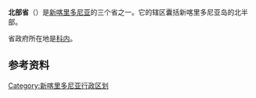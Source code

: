 {{expand|time=2014-12-25T22:50:20+00:00}}
{{Infobox settlement
<!-- See Template:Infobox settlement for additional fields and descriptions -->
| name = 北部省
| native_name = Province Nord
| native_name_lang = fr
| image_flag = Drapeau Province Nord Nouvelle Calédonie.svg
| image_map = New Caledonia administrative1.png
| map_caption = {{colorbox|#BEC629|size=15}} 北部省在新喀里多尼亚的位置
| latd = |latm = |lats = |latNS =
| longd = |longm = |longs = |longEW =
| subdivision_type = 国家
| subdivision_name = [[法国|法国]]
| subdivision_type1 = 地区
| subdivision_name1 = [[新喀里多尼亚|新喀里多尼亚]]
| seat = {{tsl|fr|Koné (Nouvelle-Calédonie)|科内}}
| leader_title = 主席
| leader_name = Paul Néaoutyine
| area_footnotes = <!-- for references: use <ref> tags -->
| area_total_km2 = 9582.6
| population_footnotes = <ref name="ridet"/>
| population_total = 45137
| population_as_of =
| population_density_km2 = auto
<!-- demographics (section 1) -->
| demographics_type1 = 民族构成（2009年）
| demographics1_footnotes = <ref name="ridet">[http://xt.isee.nc/xtc/xtc.php?xt=rp09indcomap ISEE - Population 2009]</ref>
| demographics1_title1 = 卡纳克人
| demographics1_info1 = 73.80%
| demographics1_title2 = 欧洲人
| demographics1_info2 = 12.75%
| demographics1_title3 = 混血种人
| demographics1_info3 = 5.68%
| demographics1_title4 = 其它
| demographics1_info4 = 7.78%
| website = {{URL|http://www.province-nord.nc}}
}}
'''北部省'''（{{lang-fr|province Nord}}）是[[新喀里多尼亚|新喀里多尼亚]]的三个省之一。它的辖区囊括新喀里多尼亚岛的北半部。

省政府所在地是[[科内|科内]]。

==参考资料==
{{reflist}}

{{新喀里多尼亞行政區劃}}
{{Coord|21|0|S|165|0|E|type:adm2nd_region:FR-NC|display=title}}

[[Category:新喀里多尼亚行政区划|Category:新喀里多尼亚行政区划]]